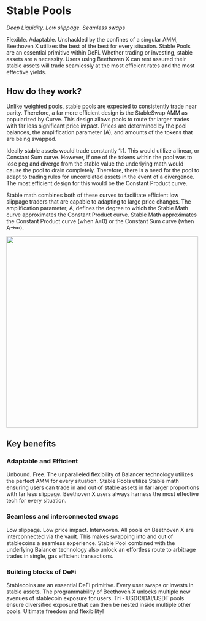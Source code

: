 # Stable Pools
_Deep Liquidity. Low slippage. Seamless swaps_

Flexible. Adaptable. Unshackled by the confines of a singular AMM, Beethoven X utilizes the best of the best for every situation. Stable Pools are an essential primitive within DeFi. Whether trading or investing, stable assets are a necessity. Users using Beethoven X can rest assured their stable assets will trade seamlessly at the most efficient rates and the most effective yields.

## How do they work?
Unlike weighted pools, stable pools are expected to consistently trade near parity. Therefore, a far more efficient design is the StableSwap AMM as popularized by Curve. This design allows pools to route far larger trades with far less significant price impact. Prices are determined by the pool balances, the amplification parameter (A), and amounts of the tokens that are being swapped. 

Ideally stable assets would trade constantly 1:1. This would utilize a linear, or Constant Sum curve. However, if one of the tokens within the pool was to lose peg and diverge from the stable value the underlying math would cause the pool to drain completely. Therefore, there is a need for the pool to adapt to trading rules for uncorrelated assets in the event of a divergence. The most efficient design for this would be the Constant Product curve. 

Stable math combines both of these curves to facilitate efficient low slippage traders that are capable to adapting to large price changes. The amplification parameter, A,  defines the degree to which the Stable Math curve approximates the Constant Product curve. Stable Math approximates the Constant Product curve (when A=0) or the Constant Sum curve (when A→∞). 

<img src="https://user-images.githubusercontent.com/109503546/207655189-8a41d1cd-c3b1-4f1e-9b89-17671c08e51c.gif" width="500" />

## Key benefits

### Adaptable and Efficient 
Unbound. Free. The unparalleled flexibility of Balancer technology utilizes the perfect AMM for every situation. Stable Pools utilize Stable math ensuring users can trade in and out of stable assets in far larger proportions with far less slippage. Beethoven X users always harness the most effective tech for every situation. 

### Seamless and interconnected swaps
Low slippage. Low price impact. Interwoven. All pools on Beethoven X are interconnected via the vault. This makes  swapping into and out of stablecoins a seamless experience. Stable Pool combined with the underlying Balancer technology also unlock an effortless route to arbitrage trades in single, gas efficient transactions. 

### Building blocks of DeFi 
Stablecoins are an essential DeFi primitive. Every user swaps or invests in stable assets. The programmability of  Beethoven X unlocks multiple new avenues of stablecoin exposure for users. Tri - USDC/DAI/USDT pools ensure diversified exposure that can then be nested inside multiple other pools. Ultimate freedom and flexibility!
